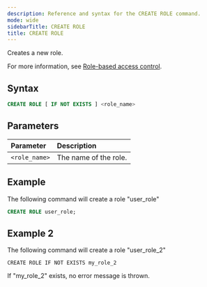 ```yaml
---
description: Reference and syntax for the CREATE ROLE command.
mode: wide
sidebarTitle: CREATE ROLE
title: CREATE ROLE
---
```


Creates a new role.

For more information, see [Role-based access control](/Guides/security/rbac).

## Syntax

```sql
CREATE ROLE [ IF NOT EXISTS ] <role_name>
```

## Parameters 
 

| Parameter  | Description |
| :--------- | :---------- |
| `<role_name>` | The name of the role. |

## Example

The following command will create a role "user_role" 

```sql
CREATE ROLE user_role;
```

## Example 2

The following command will create a role "user_role_2"

```
CREATE ROLE IF NOT EXISTS my_role_2
```

If "my_role_2" exists, no error message is thrown.
